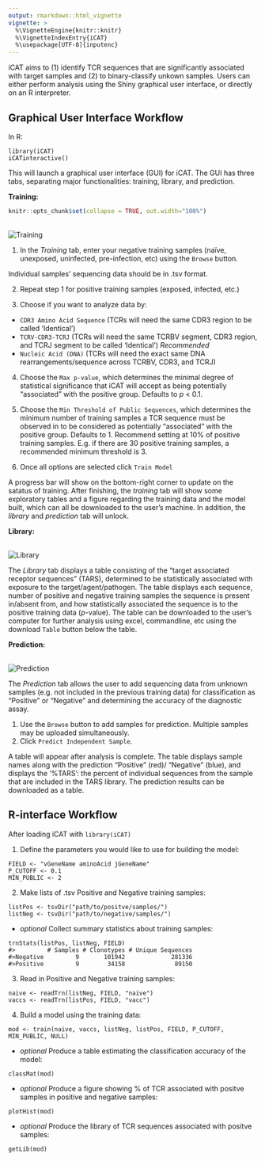 ```yaml
---
output: rmarkdown::html_vignette
vignette: >
  %\VignetteEngine{knitr::knitr}
  %\VignetteIndexEntry{iCAT}
  %\usepackage[UTF-8]{inputenc}
---
```


iCAT aims to (1) identify TCR sequences that are significantly associated with target samples and (2) to binary-classify unkown samples. Users can either perform analysis using the Shiny graphical user interface, or directly on an R interpreter.


## Graphical User Interface Workflow

In R:
```
library(iCAT)
iCATinteractive()
```

This will launch a graphical user interface (GUI) for iCAT. The GUI has three tabs, separating major functionalities: training, library, and prediction.

**Training:**

```r
knitr::opts_chunk$set(collapse = TRUE, out.width="100%")
```

<br/>
![ ](https://github.com/BioHPC/iCAT/blob/master/man/figures/icat.png?raw=true "Training")
<br/>


1) In the _Training_ tab, enter your negative training samples (naïve, unexposed, uninfected, pre-infection, etc) using the `Browse` button.

Individual samples’ sequencing data should be in .tsv format.

2) Repeat step 1 for positive training samples (exposed, infected, etc.)

3) Choose if you want to analyze data by: 
- `CDR3 Amino Acid Sequence` (TCRs will need the same CDR3 region to be called ‘Identical’)
- `TCRV-CDR3-TCRJ` (TCRs will need the same TCRBV segment, CDR3 region, and TCRJ segment to be called ‘Identical’) *Recommended*
- `Nucleic Acid (DNA)` (TCRs will need the exact same DNA rearrangements/sequence across TCRBV, CDR3, and TCRJ)

4) Choose the `Max p-value`, which determines the minimal degree of statistical significance that iCAT will accept as being potentially "associated" with the positive group. Defaults to _p_ < 0.1.

5)	Choose the `Min Threshold of Public Sequences`, which determines the minimum number of training samples a TCR sequence must be observed in to be considered as potentially "associated" with the positive group. Defaults to 1. Recommend setting at 10% of positive training samples. E.g. if there are 30 positive training samples, a recommended minimum threshold is 3. 

6) Once all options are selected click `Train Model`

A progress bar will show on the bottom-right corner to update on the satatus of training. After finishing, the _training_ tab will show some exploratory tables and a figure regarding the training data and the model built, which can all be downloaded to the user's machine. In addition, the _library_ and _prediction_ tab will unlock.

**Library:**

<br/>
![ ](https://github.com/BioHPC/iCAT/blob/master/man/figures/lib-icat.png?raw=true "Library")
<br/>

The _Library_ tab displays a table consisting of the "target associated receptor sequences" (TARS), determined to be statistically associated with exposure to the target/agent/pathogen. The table displays each sequence, number of positive and negative training samples the sequence is present in/absent from, and how statistically associated the sequence is to the positive training data (*p*-value). The table can be downloaded to the user's computer for further analysis using excel, commandline, etc using the download `Table` button below the table.

**Prediction:**

<br/>
![ ](https://github.com/BioHPC/iCAT/blob/master/man/figures/pred-icat.png?raw=true "Prediction")
<br/>

The _Prediction_ tab allows the user to add sequencing data from unknown samples (e.g. not included in the previous training data) for classification as "Positive" or "Negative" and determining the accuracy of the diagnostic assay.

1)	Use the `Browse` button to add samples for prediction. Multiple samples may be uploaded simultaneously.
2)	Click `Predict Independent Sample`.

A table will appear after analysis is complete. The table displays sample names along with the prediction "Positive" (red)/ "Negative" (blue), and displays the ‘%TARS’: the percent of individual sequences from the sample that are included in the TARS library. The prediction results can be downloaded as a table.


## R-interface Workflow

After loading iCAT with `library(iCAT)`

1) Define the parameters you would like to use for building the model:
```
FIELD <- "vGeneName aminoAcid jGeneName"
P_CUTOFF <- 0.1
MIN_PUBLIC <- 2
```     

2) Make lists of .tsv Positive and Negative training samples:
```     
listPos <- tsvDir("path/to/positve/samples/")
listNeg <- tsvDir("path/to/negative/samples/")
```     
 - _optional_ Collect summary statistics about training samples:
```     
trnStats(listPos, listNeg, FIELD)
#>         # Samples # Clonotypes # Unique Sequences
#>Negative         9       101942             281336
#>Positive         9        34158              89150
```     

3) Read in Positive and Negative training samples:
```     
naive <- readTrn(listNeg, FIELD, "naive")
vaccs <- readTrn(listPos, FIELD, "vacc")       
```     

4) Build a model using the training data:
```      
mod <- train(naive, vaccs, listNeg, listPos, FIELD, P_CUTOFF, MIN_PUBLIC, NULL)
```            
 - _optional_ Produce a table estimating the classification accuracy of the model: 
```     
classMat(mod)
```     
 - _optional_ Produce a figure showing % of TCR associated with positve samples in positive and negative samples: 
```     
plotHist(mod)
```          
 - _optional_ Produce the library of TCR sequences associated with positve samples:
```     
getLib(mod) 
```
